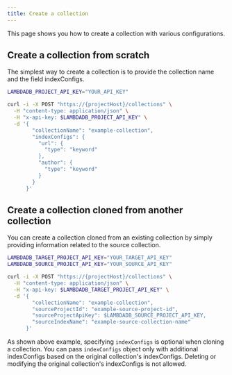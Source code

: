 ```yaml
---
title: Create a collection
---
```


This page shows you how to create a collection with various configurations.

## Create a collection from scratch

The simplest way to create a collection is to provide the collection name and the field indexConfigs.

```bash
LAMBDADB_PROJECT_API_KEY="YOUR_API_KEY"

curl -i -X POST "https://{projectHost}/collections" \
  -H "content-type: application/json" \
  -H "x-api-key: $LAMBDADB_PROJECT_API_KEY" \
  -d '{
        "collectionName": "example-collection",
        "indexConfigs": {
          "url": {
            "type": "keyword"
          },
          "author": {
            "type": "keyword"
          }
        }
      }'
```

## Create a collection cloned from another collection

You can create a collection cloned from an existing collection by simply providing information
related to the source collection.

```bash
LAMBDADB_TARGET_PROJECT_API_KEY="YOUR_TARGET_API_KEY"
LAMBDADB_SOURCE_PROJECT_API_KEY="YOUR_SOURCE_API_KEY"

curl -i -X POST "https://{projectHost}/collections" \
  -H "content-type: application/json" \
  -H "x-api-key: $LAMBDADB_TARGET_PROJECT_API_KEY" \
  -d '{
        "collectionName": "example-collection",
        "sourceProjectId": "example-source-project-id",
        "sourceProjectApiKey": $LAMBDADB_SOURCE_PROJECT_API_KEY,
        "sourceIndexName": "example-source-collection-name"
      }'
```
As shown above example, specifying `indexConfigs` is optional when cloning a collection.
You can pass `indexConfigs` object only with additional indexConfigs based on the original collection's indexConfigs.
Deleting or modifying the original collection's indexConfigs is not allowed.